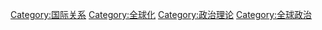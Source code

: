 {{catmore|世界政府}}

[[Category:国际关系|Category:国际关系]]
[[Category:全球化|Category:全球化]]
[[Category:政治理论|Category:政治理论]]
[[Category:全球政治|Category:全球政治]]